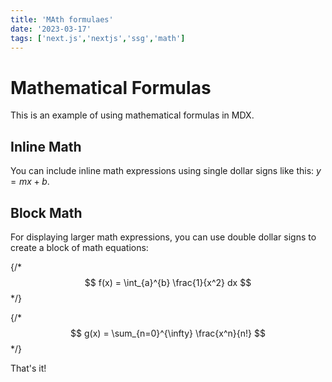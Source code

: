 ```yaml
---
title: 'MAth formulaes'
date: '2023-03-17'
tags: ['next.js','nextjs','ssg','math']
---
```


# Mathematical Formulas

This is an example of using mathematical formulas in MDX.

## Inline Math

You can include inline math expressions using single dollar signs like this: $y = mx + b$.

## Block Math

For displaying larger math expressions, you can use double dollar signs to create a block of math equations:

{/* $$
f(x) = \int_{a}^{b} \frac{1}{x^2} dx
$$ */}

{/* $$
g(x) = \sum_{n=0}^{\infty} \frac{x^n}{n!}
$$ */}

That's it!
